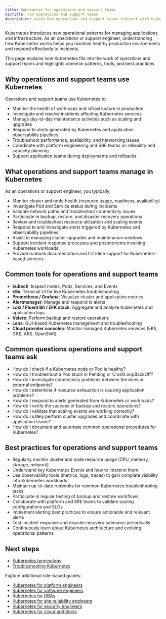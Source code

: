 ```yaml
---
title: Kubernetes for operations and support teams
navTitle: For operations and support teams
description: Learn how operations and support teams interact with Kubernetes to monitor, maintain, and troubleshoot production environments.
---
```


Kubernetes introduces new operational patterns for managing applications and infrastructure. As an operations or support engineer, understanding how Kubernetes works helps you maintain healthy production environments and respond effectively to incidents.

This page explains how Kubernetes fits into the work of operations and support teams and highlights common patterns, tools, and best practices.

## Why operations and support teams use Kubernetes

Operations and support teams use Kubernetes to:

-   Monitor the health of workloads and infrastructure in production
-   Investigate and resolve incidents affecting Kubernetes services
-   Manage day-to-day maintenance activities such as scaling and upgrades
-   Respond to alerts generated by Kubernetes and application observability pipelines
-   Troubleshoot performance, availability, and networking issues
-   Coordinate with platform engineering and SRE teams on reliability and capacity planning
-   Support application teams during deployments and rollbacks

## What operations and support teams manage in Kubernetes

As an operations or support engineer, you typically:

-   Monitor cluster and node health (resource usage, readiness, availability)
-   Investigate Pod and Service status during incidents
-   Validate network paths and troubleshoot connectivity issues
-   Participate in backup, restore, and disaster recovery operations
-   Review and troubleshoot resource utilization and scaling events
-   Respond to and investigate alerts triggered by Kubernetes and observability pipelines
-   Assist in managing cluster upgrades and maintenance windows
-   Support incident response processes and postmortems involving Kubernetes workloads
-   Provide runbook documentation and first-line support for Kubernetes-based services

## Common tools for operations and support teams

-   **kubectl**: Inspect nodes, Pods, Services, and Events
-   **k9s**: Terminal UI for live Kubernetes troubleshooting
-   **Prometheus / Grafana**: Visualize cluster and application metrics
-   **Alertmanager**: Manage and respond to alerts
-   **Loki / Fluent Bit / EFK stack**: Aggregate and analyze Kubernetes and application logs
-   **Velero**: Perform backup and restore operations
-   **Lens**: GUI-based Kubernetes management and troubleshooting
-   **Cloud provider consoles**: Monitor managed Kubernetes services (EKS, GKE, AKS, OpenShift)

## Common questions operations and support teams ask

-   How do I check if a Kubernetes node or Pod is healthy?
-   How do I troubleshoot a Pod stuck in Pending or CrashLoopBackOff?
-   How do I investigate connectivity problems between Services or external endpoints?
-   How do I determine if resource exhaustion is causing application problems?
-   How do I respond to alerts generated from Kubernetes or workloads?
-   How do I verify the success of backup and restore operations?
-   How do I validate that scaling events are working correctly?
-   How do I safely perform cluster upgrades and coordinate with application teams?
-   How do I document and automate common operational procedures for Kubernetes?

## Best practices for operations and support teams

-   Regularly monitor cluster and node resource usage (CPU, memory, storage, network)
-   Understand key Kubernetes Events and how to interpret them
-   Use observability tools (metrics, logs, traces) to gain complete visibility into Kubernetes workloads
-   Maintain up-to-date runbooks for common Kubernetes troubleshooting tasks
-   Participate in regular testing of backup and restore workflows
-   Collaborate with platform and SRE teams to validate scaling configurations and SLOs
-   Implement alerting best practices to ensure actionable and relevant alerts
-   Test incident response and disaster recovery scenarios periodically
-   Continuously learn about Kubernetes architecture and evolving operational patterns

## Next steps

-   [Kubernetes terminology](/portal/kubernetes/learn/explained/terminology)
-   [Troubleshooting Kubernetes](/portal/kubernetes/learn/how-to/troubleshooting-on-kubernetes/)

Explore additional role-based guides:

-   [Kubernetes for platform engineers](./platform-engineers)
-   [Kubernetes for software engineers](./software-engineers)
-   [Kubernetes for DBAs](./dbas)
-   [Kubernetes for site reliability engineers](./sres)
-   [Kubernetes for security engineers](./security-engineers)
-   [Kubernetes for cloud architects](./cloud-architects)
